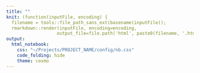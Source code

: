 ```yaml
---
title: ""
knit: (function(inputFile, encoding) {
  filename = tools::file_path_sans_ext(basename(inputFile));
  rmarkdown::render(inputFile, encoding=encoding,
                   output_file=file.path('html', paste0(filename, '.html')))})
output:
  html_notebook:
    css: "~/Projects/PROJECT_NAME/config/nb.css"
    code_folding: hide
    theme: cosmo
---
```

